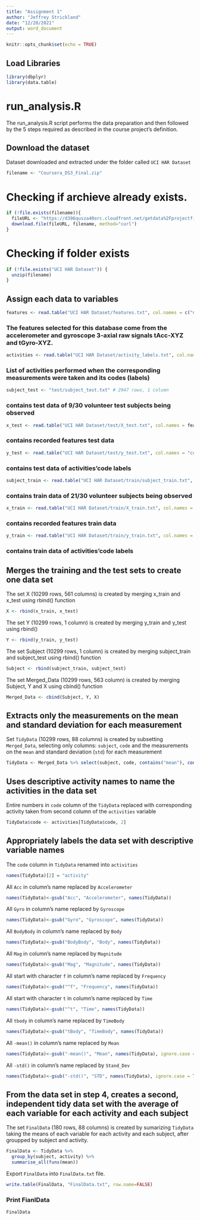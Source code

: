---
title: "Assignment 1"
author: "Jeffrey Strickland"
date: "12/20/2021"
output: word_document
---

```{r setup, include=FALSE}
knitr::opts_chunk$set(echo = TRUE)
```
## Load Libraries
```{r}
library(dbplyr)
library(data.table)
```
#  run_analysis.R 
The run_analysis.R script performs the data preparation and then followed by the 5 steps required as described in the course project’s definition.

## Download the dataset
Dataset downloaded and extracted under the folder called `UCI HAR Dataset`

```{r}
filename <- "Coursera_DS3_Final.zip"
```

# Checking if archieve already exists.

```{r}
if (!file.exists(filename)){
  fileURL <- "https://d396qusza40orc.cloudfront.net/getdata%2Fprojectfiles%2FUCI%20HAR%20Dataset.zip"
  download.file(fileURL, filename, method="curl")
}  
```

# Checking if folder exists

```{r}
if (!file.exists("UCI HAR Dataset")) { 
  unzip(filename) 
}
```

## Assign each data to variables

```{r}
features <- read.table("UCI HAR Dataset/features.txt", col.names = c("n","functions"))
```

### The features selected for this database come from the accelerometer and gyroscope 3-axial raw signals tAcc-XYZ and tGyro-XYZ.

```{r}
activities <- read.table("UCI HAR Dataset/activity_labels.txt", col.names = c("code", "activity"))
```

### List of activities performed when the corresponding measurements were taken and its codes (labels)

```{r}
subject_test <- "test/subject_test.txt" # 2947 rows, 1 column
```

### contains test data of 9/30 volunteer test subjects being observed

```{r}
x_test <- read.table("UCI HAR Dataset/test/X_test.txt", col.names = features$functions)
```

### contains recorded features test data

```{r}
y_test <- read.table("UCI HAR Dataset/test/y_test.txt", col.names = "code")
```
### contains test data of activities’code labels

```{r}
subject_train <- read.table("UCI HAR Dataset/train/subject_train.txt", col.names = "subject")
```

### contains train data of 21/30 volunteer subjects being observed

```{r}
x_train <- read.table("UCI HAR Dataset/train/X_train.txt", col.names = features$functions)
```

### contains recorded features train data

```{r}
y_train <- read.table("UCI HAR Dataset/train/y_train.txt", col.names = "code")
```

### contains train data of activities’code labels

## Merges the training and the test sets to create one data set
The set X (10299 rows, 561 columns) is created by merging x_train and x_test using rbind() function

```{r}
X <- rbind(x_train, x_test)
```

The set Y (10299 rows, 1 column) is created by merging y_train and y_test using rbind() 

```{r}
Y <- rbind(y_train, y_test)
```

The set Subject (10299 rows, 1 column) is created by merging subject_train and subject_test using rbind() function

```{r}
Subject <- rbind(subject_train, subject_test)
```

The set Merged_Data (10299 rows, 563 column) is created by merging Subject, Y and X using cbind() function


```{r}
Merged_Data <- cbind(Subject, Y, X)
```
## Extracts only the measurements on the mean and standard deviation for each measurement
Set `TidyData` (10299 rows, 88 columns) is created by subsetting `Merged_Data`, selecting only columns: `subject`, `code` and the measurements on the `mean` and standard deviation (`std`) for each measurement

```{r}
TidyData <- Merged_Data %>% select(subject, code, contains("mean"), contains("std"))
```

## Uses descriptive activity names to name the activities in the data set
Entire numbers in `code` column of the `TidyData` replaced with corresponding activity taken from second column of the `activities` variable

```{r}
TidyData$code <- activities[TidyData$code, 2]
```

## Appropriately labels the data set with descriptive variable names
The `code` column in `TidyData` renamed into `activities`

```{r}
names(TidyData)[2] = "activity"
```

All `Acc` in column’s name replaced by `Accelerometer`

```{r}
names(TidyData)<-gsub("Acc", "Accelerometer", names(TidyData))
```
All `Gyro` in column’s name replaced by `Gyroscope`

```{r}
names(TidyData)<-gsub("Gyro", "Gyroscope", names(TidyData))
```

All `BodyBody` in column’s name replaced by `Body`

```{r}
names(TidyData)<-gsub("BodyBody", "Body", names(TidyData))
```
All `Mag` in column’s name replaced by `Magnitude`

```{r}
names(TidyData)<-gsub("Mag", "Magnitude", names(TidyData))
```

All start with character `f` in column’s name replaced by `Frequency`

```{r}
names(TidyData)<-gsub("^f", "Frequency", names(TidyData))
```

All start with character `t` in column’s name replaced by `Time`

```{r}
names(TidyData)<-gsub("^t", "Time", names(TidyData))
```

All `tbody` in column’s name replaced by `TimeBody`

```{r}
names(TidyData)<-gsub("tBody", "TimeBody", names(TidyData))
```

All `-mean()` in column’s name replaced by `Mean`

```{r}
names(TidyData)<-gsub("-mean()", "Mean", names(TidyData), ignore.case = TRUE)
```

All `-std()` in column’s name replaced by `Stand_Dev`

```{r}
names(TidyData)<-gsub("-std()", "STD", names(TidyData), ignore.case = TRUE)
```

## From the data set in step 4, creates a second, independent tidy data set with the average of each variable for each activity and each subject

The set `FinalData` (180 rows, 88 columns) is created by sumarizing `TidyData` taking the means of each variable for each activity and each subject, after groupped by subject and activity.

```{r}
FinalData <- TidyData %>%
  group_by(subject, activity) %>%
  summarise_all(funs(mean))
```

Export `FinalData` into `FinalData.txt` file.

```{r}
write.table(FinalData, "FinalData.txt", row.name=FALSE)
```

### Print FianlData

```{r}
FinalData
```
